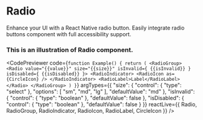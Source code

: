 
# Radio

Enhance your UI with a React Native radio button. Easily integrate radio buttons component with full accessibility support.

### This is an illustration of Radio component.
<CodePreviewer
  code={`function Example() {
  return (
    <RadioGroup>
      <Radio value="{{value}}" size="{{size}}" isInvalid={ {{isInvalid}} } isDisabled={ {{isDisabled}} }>
        <RadioIndicator>
          <RadioIcon as={CircleIcon} />
        </RadioIndicator>
        <RadioLabel>Label</RadioLabel>
      </Radio>
    </RadioGroup>
  )
}`}
  argTypes={{
  "size": {
    "control": {
      "type": "select"
    },
    "options": [
      "sm",
      "md",
      "lg"
    ],
    "defaultValue": "md"
  },
  "isInvalid": {
    "control": {
      "type": "boolean"
    },
    "defaultValue": false
  },
  "isDisabled": {
    "control": {
      "type": "boolean"
    },
    "defaultValue": false
  }
}}
  reactLive={{ Radio, RadioGroup, RadioIndicator, RadioIcon, RadioLabel, CircleIcon }}
/>